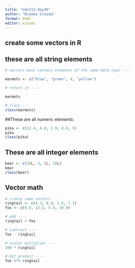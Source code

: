 ```yaml
---
title: "eds212-day3b"
author: "Brooke Grazda"
format: html
editor: visual
---
```


## create some vectors in R
## these are all string elements
```r
# vectors must contain elements of the same data type ----

marmots <- c("blue", "green", 4, "yellow")

# return it ----

marmots

# class ---
class(marmots)

```
##These are all numeric elements:
```r
pika <- c(12.4, 6.8, 2.9, 8.8, 5)
pika
class(pika)

```
## These are all integer elements
```r
bear <- c(20L, 3, 5L, 18L)
bear
class(bear)
```

## Vector math
```r
# create some vectors
ringtail <- c(4.3, 8.9, 2.6, 7.1)
fox <- c(9.0, 12.5, 5.4, 10.9)

# add ----
ringtail + fox

# subtract ----
fox - ringtail

# scalar multiplier ----
100 * ringtail 

# Dot product ----
fox %*% ringtail
```




